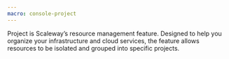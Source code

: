 ```yaml
---
macro: console-project
---
```


Project is Scaleway’s resource management feature. Designed to help you organize your infrastructure and cloud services, the feature allows resources to be isolated and grouped into specific projects. 
